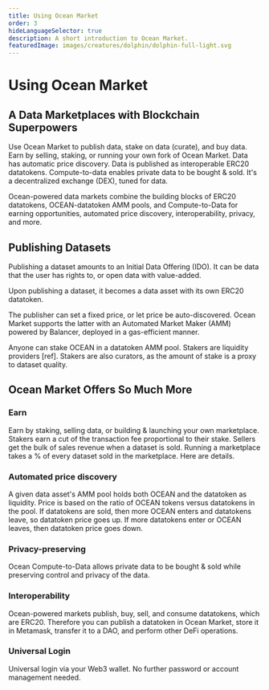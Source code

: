 ```yaml
---
title: Using Ocean Market
order: 3
hideLanguageSelector: true
description: A short introduction to Ocean Market.
featuredImage: images/creatures/dolphin/dolphin-full-light.svg
---
```


# Using Ocean Market

## A Data Marketplaces with Blockchain Superpowers

Use Ocean Market to publish data, stake on data (curate), and buy data. Earn by selling, staking, or running your own fork of Ocean Market. Data has automatic price discovery. Data is published as interoperable ERC20 datatokens. Compute-to-data enables private data to be bought & sold. It's a decentralized exchange (DEX), tuned for data.

Ocean-powered data markets combine the building blocks of ERC20 datatokens, OCEAN-datatoken AMM pools, and Compute-to-Data for earning opportunities, automated price discovery, interoperability, privacy, and more.

## Publishing Datasets

Publishing a dataset amounts to an Initial Data Offering (IDO). It can be data that the user has rights to, or open data with value-added.

Upon publishing a dataset, it becomes a data asset with its own ERC20 datatoken.

The publisher can set a fixed price, or let price be auto-discovered. Ocean Market supports the latter with an Automated Market Maker (AMM) powered by Balancer, deployed in a gas-efficient manner.

Anyone can stake OCEAN in a datatoken AMM pool. Stakers are liquidity providers [ref]. Stakers are also curators, as the amount of stake is a proxy to dataset quality.

## Ocean Market Offers So Much More

### Earn
Earn by staking, selling data, or building & launching your own marketplace. Stakers earn a cut of the transaction fee proportional to their stake. Sellers get the bulk of sales revenue when a dataset is sold. Running a marketplace takes a % of every dataset sold in the marketplace. Here are details.

### Automated price discovery
A given data asset's AMM pool holds both OCEAN and the datatoken as liquidity. Price is based on the ratio of OCEAN tokens versus datatokens in the pool. If datatokens are sold, then more OCEAN enters and datatokens leave, so datatoken price goes up. If more datatokens enter or OCEAN leaves, then datatoken price goes down.

### Privacy-preserving
Ocean Compute-to-Data allows private data to be bought & sold while preserving control and privacy of the data.

### Interoperability
Ocean-powered markets publish, buy, sell, and consume datatokens, which are ERC20. Therefore you can publish a datatoken in Ocean Market, store it in Metamask, transfer it to a DAO, and perform other DeFi operations.

### Universal Login
Universal login via your Web3 wallet. No further password or account management needed.
